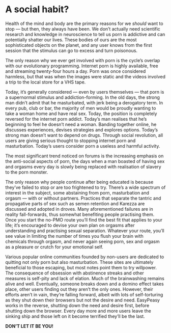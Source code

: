 # A social habit?

Health of the mind and body are the primary reasons for we *should* want to stop — but then, they always have been. We don't actually need scientific research and knowledge in neuroscience to tell us porn is addictive and can potentially shatter our lives. These bodies of ours are the most sophisticated objects on the planet, and any user knows from the first session that the stimulus can go to excess and turn poisonous.

The only reason why we ever get involved with porn is the cycle's overlap with our evolutionary programming. Internet porn is highly available, free and streaming twenty-four hours a day. Porn was once considered harmless, but that was when the images were static and the videos involved a trip to the local store for a VHS tape.

Today, it's generally considered — even by users themselves — that porn is a supernormal stimulus and addiction-forming. In the old days, the strong man didn't admit that he masturbated, with jerk being a derogatory term. In every pub, club or bar, the majority of men would be proudly wanting to take a woman home and have real sex. Today, the position is completely reversed for the internet porn addict. Today's man realises that he's beginning to feel he doesn't need a woman. Banding together online, he discusses experiences, devises strategies and explores options. Today's strong man doesn't want to depend on drugs. Through social revolution, all users are giving serious thought to stopping internet porn and masturbation. Today's users consider porn a useless and harmful activity.

The most significant trend noticed on forums is the increasing emphasis on the anti-social aspects of porn, the days when a man boasted of having sex and orgasms every day is slowly being replaced with realisation of slavery to the porn monster.

The only reason why people continue after being educated is because they've failed to stop or are too frightened to try. There's a wide spectrum of interest in the subject, some abstaining from porn, masturbation and orgasm — with or without partners. Practices that separate the tantric and propagative parts of sex such as semen retention and Karezza are discussed and adopted in droves. Many aforementioned failures are in reality fall-forwards, thus somewhat benefiting people practising them. Once you start the no-PMO route you'll find the best fit that applies to your life; it's encouraged to devise your own plan on orgasms after understanding and practising sexual separation. Whatever your route, you'll see value in limiting the number of times you flush your brain with chemicals through orgasm, and never again seeing porn, sex and orgasm as a pleasure or crutch for your emotional self.

Various popular online communities founded by non-users are dedicated to quitting not only porn but also masturbation. These sites are ultimately beneficial to those escaping, but most notes point them to try willpower. The consequence of obsession with abstinence streaks and other measures is self-pity and lack of elation. Much of the brainwashing remains alive and well. Eventually, someone breaks down and a domino effect takes place, other users finding out they aren't the only ones. However, their efforts aren't in vain, they're falling forward, albeit with lots of self-torturing as they shut down their browsers but not the desire and need. EasyPeasy works in the reverse, shutting down the need and desire first, before shutting down the browser. Every day more and more users leave the sinking ship and those left on it become terrified they'll be the last.

**DON'T LET IT BE YOU!**
